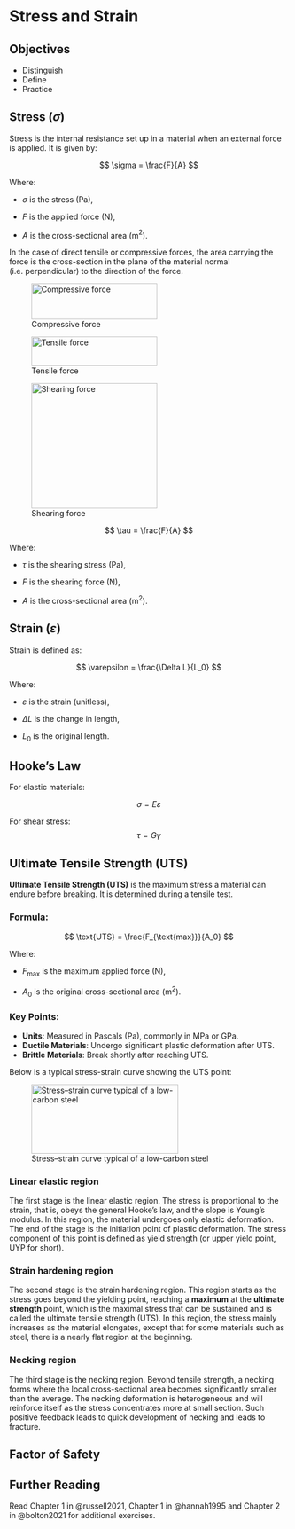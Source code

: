 # Stress and Strain {#sec-stress-and-strain}

## Objectives

-   Distinguish
-   Define
-   Practice

## Stress ($\sigma$)

Stress is the internal resistance set up in a material when an external force is applied. It is given by:

$$
\sigma = \frac{F}{A}
$$

Where:

-   $\sigma$ is the stress (Pa),

-   $F$ is the applied force (N),

-   $A$ is the cross-sectional area (m$^2$).

In the case of direct tensile or compressive forces, the area carrying the force is the cross-section in the plane of the material normal (i.e. perpendicular) to the direction of the force.

![Compressive force](images/comp.png){width="6cm" height="1.7cm"}

![Tensile force](images/tensile.png){width="6cm" height="1.4cm"}

![Shearing force](images/shear.png){width="6cm"}

$$ 
\tau = \frac{F}{A} 
$$

Where:

-   $\tau$ is the shearing stress (Pa),

-   $F$ is the shearing force (N),

-   $A$ is the cross-sectional area (m$^2$).

## Strain ($\varepsilon$)

Strain is defined as:

$$
\varepsilon = \frac{\Delta L}{L_0}
$$

Where:

-   $\varepsilon$ is the strain (unitless),

-   $\Delta L$ is the change in length,

-   $L_0$ is the original length.

## Hooke's Law

For elastic materials:

$$
\sigma = E \varepsilon
$$

For shear stress: $$
\tau = G \gamma
$$

## Ultimate Tensile Strength (UTS)

**Ultimate Tensile Strength (UTS)** is the maximum stress a material can endure before breaking. It is determined during a tensile test.

### Formula:

$$
\text{UTS} = \frac{F_{\text{max}}}{A_0}
$$

Where:

-   $F_{\text{max}}$ is the maximum applied force (N),

-   $A_0$ is the original cross-sectional area (m$^2$).

### Key Points:

-   **Units**: Measured in Pascals (Pa), commonly in MPa or GPa.
-   **Ductile Materials**: Undergo significant plastic deformation after UTS.
-   **Brittle Materials**: Break shortly after reaching UTS.

Below is a typical stress-strain curve showing the UTS point:

![Stress–strain curve typical of a low-carbon steel](images/stress_strain_curve.png){width="7cm" height="3.3cm"}

### Linear elastic region

The first stage is the linear elastic region. The stress is proportional to the strain, that is, obeys the general Hooke's law, and the slope is Young's modulus. In this region, the material undergoes only elastic deformation. The end of the stage is the initiation point of plastic deformation. The stress component of this point is defined as yield strength (or upper yield point, UYP for short).

### Strain hardening region

The second stage is the strain hardening region. This region starts as the stress goes beyond the yielding point, reaching a **maximum** at the **ultimate strength** point, which is the maximal stress that can be sustained and is called the ultimate tensile strength (UTS). In this region, the stress mainly increases as the material elongates, except that for some materials such as steel, there is a nearly flat region at the beginning.

### Necking region

The third stage is the necking region. Beyond tensile strength, a necking forms where the local cross-sectional area becomes significantly smaller than the average. The necking deformation is heterogeneous and will reinforce itself as the stress concentrates more at small section. Such positive feedback leads to quick development of necking and leads to fracture.

## Factor of Safety

## Further Reading

Read Chapter 1 in @russell2021, Chapter 1 in @hannah1995 and Chapter 2 in @bolton2021 for additional exercises.
